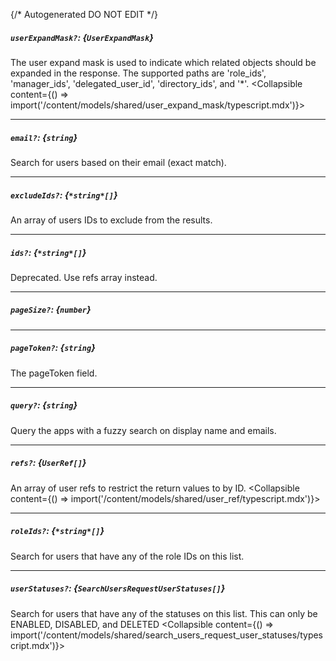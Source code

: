 {/* Autogenerated DO NOT EDIT  */}

##### `userExpandMask?`: *{`UserExpandMask`}*
The user expand mask is used to indicate which related objects should be expanded in the response.
 The supported paths are 'role_ids', 'manager_ids', 'delegated_user_id', 'directory_ids', and '*'.
<Collapsible content={() => import('/content/models/shared/user_expand_mask/typescript.mdx')}>
</Collapsible>

---
##### `email?`: *{`string`}*
Search for users based on their email (exact match).

---
##### `excludeIds?`: *{`*string*[]`}*
An array of users IDs to exclude from the results.

---
##### `ids?`: *{`*string*[]`}*
Deprecated. Use refs array instead.

---
##### `pageSize?`: *{`number`}*

---
##### `pageToken?`: *{`string`}*
The pageToken field.

---
##### `query?`: *{`string`}*
Query the apps with a fuzzy search on display name and emails.

---
##### `refs?`: *{`UserRef[]`}*
An array of user refs to restrict the return values to by ID.
<Collapsible content={() => import('/content/models/shared/user_ref/typescript.mdx')}>
</Collapsible>

---
##### `roleIds?`: *{`*string*[]`}*
Search for users that have any of the role IDs on this list.

---
##### `userStatuses?`: *{`SearchUsersRequestUserStatuses[]`}*
Search for users that have any of the statuses on this list. This can only be ENABLED, DISABLED, and DELETED
<Collapsible content={() => import('/content/models/shared/search_users_request_user_statuses/typescript.mdx')}>
</Collapsible>

